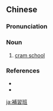 {{also|补习班}}
==Chinese==
{{zh-forms|s=补习班|type=21}}

===Pronunciation===
{{zh-pron
|m=bǔxíbān
|c=bou2 zaap6 baan1
|mn=pó͘-si̍p-pan
|cat=n
}}

===Noun===
{{zh-noun}}

# [[cram school]]

===References===
* {{pedialite|補習班|lang=zh}}
* {{pedialite|cram school}}

[[ja:補習班]]